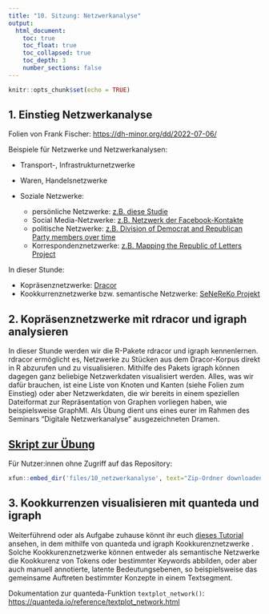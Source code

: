 ```yaml
---
title: "10. Sitzung: Netzwerkanalyse"
output: 
  html_document:
    toc: true
    toc_float: true
    toc_collapsed: true
    toc_depth: 3
    number_sections: false
---
```


```r
knitr::opts_chunk$set(echo = TRUE)
```


## 1. Einstieg Netzwerkanalyse 

Folien von Frank Fischer: [https://dh-minor.org/dd/2022-07-06/](https://dh-minor.org/dd/2022-07-06/)

Beispiele für Netzwerke und Netzwerkanalysen: 

* Transport-, Infrastrukturnetzwerke 
* Waren, Handelsnetzwerke
* Soziale Netzwerke:

     + persönliche Netzwerke: [z.B. diese Studie](https://www.ncbi.nlm.nih.gov/pmc/articles/PMC6313565/) 
     + Social Media-Netzwerke: [z.B. Netzwerk der Facebook-Kontakte](https://towardsdatascience.com/visualising-my-facebook-network-clusters-346bac842a63) 
     + politische Netzwerke: [z.B. Division of Democrat and Republican Party members over time](https://figshare.com/articles/figure/_Division_of_Democrat_and_Republican_Party_members_over_time_/1387568)
     + Korrespondenznetzwerke: [z.B. Mapping the Republic of Letters Project](http://republicofletters.stanford.edu/)  

In dieser Stunde:

* Kopräsenznetzwerke: [Dracor](https://dracor.org/ger/schiller-wallensteins-tod)  
* Kookkurrenznetzwerke bzw. semantische Netzwerke: [SeNeReKo Projekt](https://senereko.ceres.rub.de/de/das-projekt/)


## 2. Kopräsenznetzwerke mit rdracor und igraph analysieren

In dieser Stunde werden wir die R-Pakete rdracor und igraph kennenlernen. rdracor ermöglicht es, Netzwerke zu Stücken aus dem Dracor-Korpus direkt in R abzurufen und zu visualisieren. Mithilfe des Pakets igraph können dagegen ganz beliebige Netzwerkdaten visualisiert werden. Alles, was wir dafür brauchen, ist eine Liste von Knoten und Kanten (siehe Folien zum Einstieg) oder aber Netzwerkdaten, die wir bereits in einem speziellen Dateiformat zur Repräsentation von Graphen vorliegen haben, wie beispielsweise GraphMl. Als Übung dient uns eines eurer im Rahmen des Seminars "Digitale Netzwerkanalyse" ausgezeichneten Dramen. 

## [Skript zur Übung](https://github.com/lipogg/r-tutorium/blob/8ee9a74448b8eb238942e36cffdf1b80d1176f6a/10_netzwerkanalyse/skripte/tutorium10_11072022_netzwerke.R)

Für Nutzer:innen ohne Zugriff auf das Repository:
```r
xfun::embed_dir('files/10_netzwerkanalyse', text="Zip-Ordner downloaden")
```


## 3. Kookkurrenzen visualisieren mit quanteda und igraph

Weiterführend oder als Aufgabe zuhause könnt ihr euch [dieses Tutorial](https://tm4ss.github.io/docs/Tutorial_5_Co-occurrence.html) ansehen, in dem mithilfe von quanteda und igraph Kookkurenznetzwerke . Solche Kookkurenznetzwerke können entweder als semantische Netzwerke die Kookkurenz von Tokens oder bestimmter Keywords abbilden, oder aber auch manuell annotierte, latente Bedeutungsebenen, so beispielsweise das gemeinsame Auftreten bestimmter Konzepte in einem Textsegment. 

Dokumentation zur quanteda-Funktion ``textplot_network()``: [https://quanteda.io/reference/textplot_network.html](https://quanteda.io/reference/textplot_network.html)



